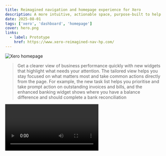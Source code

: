 ```yaml
---
title: Reimagined navigation and homepage experience for Xero
description: A more intuitive, actionable space, purpose-built to help customers move faster and make smarter decisions with confidence.
date: 2025-08-01
tags: ['xero', 'dashboard', 'homepage']
cover: hero.png
links:
  - label: Prototype
    href: https://www.xero-reimagined-nav-hp.com/
---
```


![Xero homepage](hero.png)

> Get a clearer view of business performance quickly with new widgets that highlight what needs your attention. The tailored view helps you stay focused on what matters most and take common actions directly from the page. For example, the new task list helps you prioritise and take prompt action on outstanding invoices and bills, and the enhanced banking widget shows where you have a balance difference and should complete a bank reconciliation

<Video video="announcement.mp4" />

<Video video="comparison.mp4"  />

We've completely redesigned the homepage (formerly known as the dashboard) and navigation from the ground up, now available in beta. It’s a more intuitive, actionable space, purpose-built to help you move faster and make smarter decisions with confidence.

- a dynamic, customisable homepage
- simpler, more streamlined navigation
- powerful insights surfaced through customisable widgets
- a right-hand panel with enhanced JAX integration

